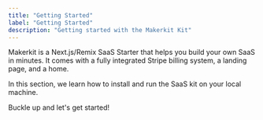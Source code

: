 ```yaml
---
title: "Getting Started"
label: "Getting Started"
description: "Getting started with the Makerkit Kit"
---
```


Makerkit is a Next.js/Remix SaaS Starter that helps you build your own SaaS in minutes. It comes with a fully integrated Stripe billing system, a landing page, and a home.

In this section, we learn how to install and run the SaaS kit on your local
machine.

Buckle up and let's get started!
